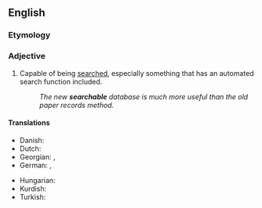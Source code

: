 ==English==

===Etymology===
{{suffix|en|search|able}}

===Adjective===
{{en-adj|-}}

# Capable of being [[search]]ed, especially something that has an automated search function included.
#: ''The new '''searchable''' database is much more useful than the old paper records method.''

====Translations====
{{trans-top|capable of being searched}}
* Danish: {{t|da|søgbar}}
* Dutch: {{t+|nl|doorzoekbaar}}
* Georgian: {{t|ka|ძიებადი}}, {{t|ka|მოძიებადი}}
* German: {{t|de|durchsuchbar}}, {{t|de|suchbar}}
{{trans-mid}}
* Hungarian: {{t|hu|kereshető}}
* Kurdish: {{t+|ku|lêgerbar|sc=ku-Arab}}
* Turkish: {{t|tr|aranabilir}}
{{trans-bottom}}